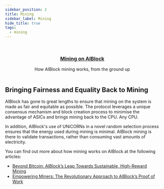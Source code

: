 ```yaml
---
sidebar_position: 2
title: Mining
sidebar_label: Mining
hide_title: true
tags:
  - mining
---
```



<br />

<div align="center">
  <a href='https://github.com/AIBlockOfficial/Network' target='_blank'>
  <div style={{width:"150px"}}>
    <Hero style={{width:"100%", height:"auto"}} />
  </div>
  </a>

  <h3 align="center"><a href='https://github.com/AIBlockOfficial/Network' target='_blank'>Mining on AIBlock</a></h3>

  <p align="center">
    How AIBlock mining works, from the ground up
    <br />
    <br />
  </p>
</div>

## Bringing Fairness and Equality Back to Mining

AIBlock has gone to great lengths to ensure that mining on the system is made as fair and equitable as possible. The protocol leverages
a unique consensus mechanism and block creation process to minimise the advantage of ASICs and brings mining back to the CPU. Any CPU.

In addition, AIBlock's use of UNiCORNs in a novel random selection process ensures that the energy used during mining is minimal. AIBlock mining 
is there to validate transactions, rather than consuming vast amounts of electricity.

You can find out more about how mining works on AIBlock at the following articles:

- [Beyond Bitcoin: AIBlock’s Leap Towards Sustainable, High-Reward Mining](https://medium.com/@AIBlock/beyond-bitcoin-aiblocks-leap-towards-sustainable-high-reward-mining-3f0f1aad5402)
- [Empowering Miners: The Revolutionary Approach to AIBlock’s Proof of Work](https://medium.com/@AIBlock/empowering-miners-the-revolutionary-approach-to-aiblocks-proof-of-work-bc07b350e672)